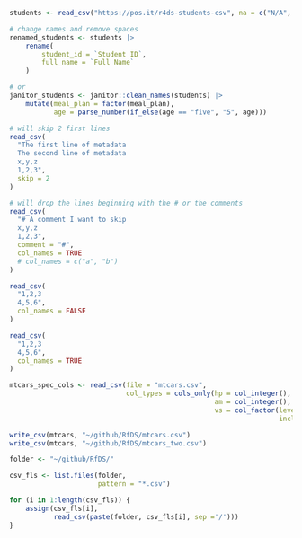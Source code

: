 


```r
students <- read_csv("https://pos.it/r4ds-students-csv", na = c("N/A", ""))

# change names and remove spaces
renamed_students <- students |> 
    rename(
        student_id = `Student ID`,
        full_name = `Full Name`
    )

# or
janitor_students <- janitor::clean_names(students) |> 
    mutate(meal_plan = factor(meal_plan),
           age = parse_number(if_else(age == "five", "5", age)))

# will skip 2 first lines
read_csv(
  "The first line of metadata
  The second line of metadata
  x,y,z
  1,2,3",
  skip = 2
)

# will drop the lines beginning with the # or the comments
read_csv(
  "# A comment I want to skip
  x,y,z
  1,2,3",
  comment = "#",
  col_names = TRUE
  # col_names = c("a", "b")
)

read_csv(
  "1,2,3
  4,5,6",
  col_names = FALSE
)

read_csv(
  "1,2,3
  4,5,6",
  col_names = TRUE
)
```

```r
mtcars_spec_cols <- read_csv(file = "mtcars.csv",
                             col_types = cols_only(hp = col_integer(),
                                                   am = col_integer(),
                                                   vs = col_factor(levels = c("1", "0"), 
                                                                   include_na = FALSE)))
```

```r
write_csv(mtcars, "~/github/RfDS/mtcars.csv")
write_csv(mtcars, "~/github/RfDS/mtcars_two.csv")

folder <- "~/github/RfDS/"

csv_fls <- list.files(folder, 
                      pattern = "*.csv")

for (i in 1:length(csv_fls)) {
    assign(csv_fls[i],
           read_csv(paste(folder, csv_fls[i], sep ='/')))
}
```

